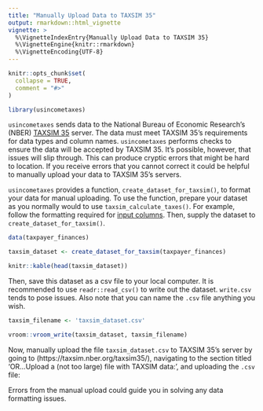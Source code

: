 ---
title: "Manually Upload Data to TAXSIM 35"
output: rmarkdown::html_vignette
vignette: >
  %\VignetteIndexEntry{Manually Upload Data to TAXSIM 35}
  %\VignetteEngine{knitr::rmarkdown}
  %\VignetteEncoding{UTF-8}
---

```{r, include = FALSE}
knitr::opts_chunk$set(
  collapse = TRUE,
  comment = "#>"
)
```

```{r setup}
library(usincometaxes)
```

`usincometaxes` sends data to the National Bureau of Economic Research's (NBER) [TAXSIM 35](http://taxsim.nber.org/taxsim35/) server. The data must meet TAXSIM 35's requirements for data types and column names. `usincometaxes` performs checks to ensure the data will be accepted by TAXSIM 35. It's possible, however, that issues will slip through. This can produce cryptic errors that might be hard to location. If you receive errors that you cannot correct it could be helpful to manually upload your data to TAXSIM 35's servers.

`usincometaxes` provides a function, `create_dataset_for_taxsim()`,  to format your data for manual uploading. To use the function, prepare your dataset as you normally would to use `taxsim_calculate_taxes()`. For example, follow the formatting required for [input columns](https://www.shaneorr.io/r/usincometaxes/articles/taxsim-input.html). Then, supply the dataset to `create_dataset_for_taxsim()`.

```{r}
data(taxpayer_finances)

taxsim_dataset <- create_dataset_for_taxsim(taxpayer_finances)

knitr::kable(head(taxsim_dataset))
```

Then, save this dataset as a csv file to your local computer. It is recommended to use `readr::read_csv()` to write out the dataset. `write.csv` tends to pose issues. Also note that you can name the `.csv` file anything you wish.

```{r eval = FALSE}
taxsim_filename <- 'taxsim_dataset.csv'

vroom::vroom_write(taxsim_dataset, taxsim_filename)
```

Now, manually upload the  file `taxsim_dataset.csv` to TAXSIM 35's server by going to (https://taxsim.nber.org/taxsim35/), navigating to the section titled 'OR...Upload a (not too large) file with TAXSIM data:', and uploading the `.csv` file:

Errors from the manual upload could guide you in solving any data formatting issues.
